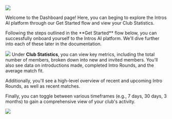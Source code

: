 ![](/images/Dashboard.png)

Welcome to the Dashboard page! Here, you can beging to explore the Intros AI platform through our Get Started flow and view your Club Statistics.

<Tabs>
  <Tab title="Get Started">
   Following the steps outlined in the **Get Started** flow below, you can successfully onboard yourself to the Intros AI platform. We'll dive further into each of these later in the documentation.

![](/images/Get-Started-Flow-Dashboard.png)
  </Tab>
  <Tab title="Club Statistics">
   Under **Club Statistics**, you can view key metrics, including the total number of members, broken down into new and invited members. You’ll also see data on introductions made, completed Intro Rounds, and the average match fit. 
   
   Additionally, you'll see a high-level overview of recent and upcoming Intro Rounds, as well as recent matches. 
   
   Finally, you can toggle between various timeframes (e.g., 7 days, 30 days, 3 months) to gain a comprehensive view of your club's activity.

![](/images/Club-Stats-Dashboard.png)
  </Tab>
</Tabs>
